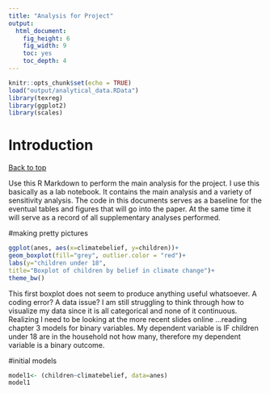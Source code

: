 ```yaml
---
title: "Analysis for Project"
output: 
  html_document: 
    fig_height: 6
    fig_width: 9
    toc: yes
    toc_depth: 4
---
```


```r
knitr::opts_chunk$set(echo = TRUE)
load("output/analytical_data.RData")
library(texreg)
library(ggplot2)
library(scales)
```

# Introduction
<a href="#top">Back to top</a>

Use this R Markdown to perform the main analysis for the project. I use this basically as a lab notebook. It contains the main analysis and a variety of sensitivity analysis. The code in this documents serves as a baseline for the eventual tables and figures that will go into the paper. At the same time it will serve as a record of all supplementary analyses performed. 

#making pretty pictures

```r
ggplot(anes, aes(x=climatebelief, y=children))+
geom_boxplot(fill="grey", outlier.color = "red")+
labs(y="children under 18",
title="Boxplot of children by belief in climate change")+
theme_bw()


```

This first boxplot does not seem to produce anything useful whatsoever. A coding error? A data issue? I am still struggling to think through how to visualize my data since it is all categorical and none of it continuous. 
Realizing I need to be looking at the more recent slides online ...reading chapter 3 models for binary variables. My dependent variable is IF children under 18 are in the household not how many, therefore my dependent variable is a binary outcome. 

#initial models

```r
model1<- (children~climatebelief, data=anes)
model1


```